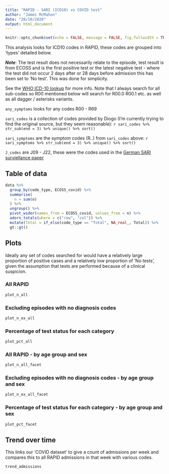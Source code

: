 ```yaml
---
title: "RAPID - SARI (ICD10) vs COVID test"
author: "James McMahon"
date: "28/10/2020"
output: html_document
---
```


```r
knitr::opts_chunk$set(echo = FALSE, message = FALSE, fig.fullwidth = TRUE)
```

This analysis looks for ICD10 codes in RAPID, these codes are grouped into 'types' detailed below. 

***Note***: The test result does not necessarily relate to the episode, test result is from ECOSS and is the first positive test or the latest negative test - where the test did not occur 2 days after or 28 days before admission this has been set to 'No test'. This was done for simplicity.

See the [WHO ICD-10 lookup](https://icd.who.int/browse10/2016/en) for more info. Note that I always search for all sub-codes so R00 mentioned below will search for R00.0 R00.1 etc. as well as all dagger / asterisks variants.

`any_symptoms` looks for any codes R00 - R69

`sari_codes` is a collection of codes provided by Diogo (I'm currently trying to find the original source, but they seem reasonable): `r sari_codes %>% str_sub(end = 3) %>% unique() %>% sort()`

`sari_symptoms` are the symptom codes (R..) from `sari_codes` above:  `r sari_symptoms %>% str_sub(end = 3) %>% unique() %>% sort()`

`J_codes` are J09 - J22, these were the codes used in the [German SARI surviellance paper](https://bmcpublichealth.biomedcentral.com/articles/10.1186/s12889-017-4515-1)

## Table of data
```r
data %>%
  group_by(code_type, ECOSS_covid) %>%
  summarise(
    n = sum(n)
  ) %>%
  ungroup() %>%
  pivot_wider(names_from = ECOSS_covid, values_from = n) %>%
  adorn_totals(where = c("row", "col")) %>%
  mutate(Total = if_else(code_type == "Total", NA_real_, Total)) %>%
  gt::gt()
```

## Plots

Ideally any set of codes searched for would have a relatively large proportion of positive cases and a relatively low proportion of 'No tests', given the assumption that tests are performed because of a clinical suspicion. 

### All RAPID
```r
plot_n_all
```

### Excluding episodes with no diagnosis codes
```r
plot_n_ex_all
```

### Percentage of test status for each category
```r
plot_pct_all
```


### All RAPID - by age group and sex
```r
plot_n_all_facet
```

### Excluding episodes with no diagnosis codes - by age group and sex
```r
plot_n_ex_all_facet
```

### Percentage of test status for each category - by age group and sex
```r
plot_pct_facet
```


## Trend over time

This links our 'COVID dataset' to give a count of admissions per week and compares this to all RAPID admissions in that week with various codes.

```r
trend_admissions
```

